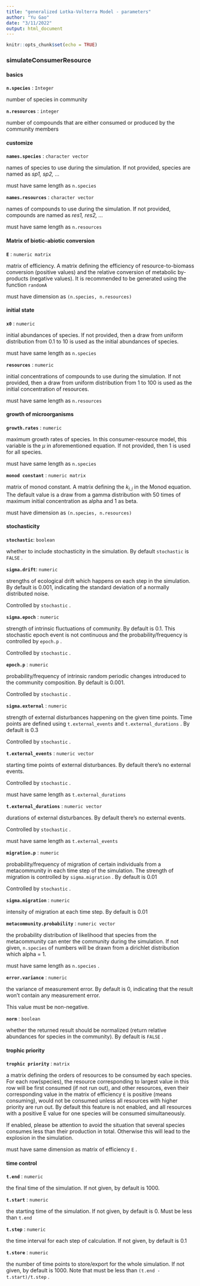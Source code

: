 ```yaml
---
title: "generalized Lotka-Volterra Model - parameters"
author: "Yu Gao"
date: "3/11/2022"
output: html_document
---
```


```r
knitr::opts_chunk$set(echo = TRUE)
```

### simulateConsumerResource

#### basics

**`n.species`** : `Integer`

number of species in community

**`n.resources`** : `integer`

number of compounds that are either consumed or produced by the community members

#### customize

**`names.species`** : `character vector`

names of species to use during the simulation. If not provided, species are named as *sp1, sp2, ...*

must have same length as `n.species`

**`names.resources`** : `character vector`

names of compounds to use during the simulation. If not provided, compounds are named as *res1, res2, ...*

must have same length as `n.resources`

#### Matrix of biotic-abiotic conversion

**`E`** : `numeric matrix`

matrix of efficiency. A matrix defining the efficiency of resource-to-biomass conversion (positive values) and the relative conversion of metabolic by-products (negative values). It is recommended to be generated using the function `randomA`

must have dimension as `(n.species, n.resources)`

#### initial state

**`x0`** : `numeric`

initial abundances of species. If not provided, then a draw from uniform distribution from 0.1 to 10 is used as the initial abundances of species.

must have same length as `n.species`

**`resources`** : `numeric`

initial concentrations of compounds to use during the simulation. If not provided, then a draw from uniform distribution from 1 to 100 is used as the initial concentration of resources.

must have same length as `n.resources`

#### growth of microorganisms

**`growth.rates`** : `numeric`

maximum growth rates of species. In this consumer-resource model, this variable is the $\mu$ in aforementioned equation. If not provided, then 1 is used for all species.

must have same length as `n.species`

**`monod constant`** : `numeric matrix`

matrix of monod constant. A matrix defining the $k_{i,j}$ in the Monod equation. The default value is a draw from a gamma distribution with 50 times of maximum initial concentration as alpha and 1 as beta.

must have dimension as `(n.species, n.resources)`

#### stochasticity

**`stochastic`**: `boolean`

whether to include stochasticity in the simulation. By default `stochastic` is `FALSE` .

**`sigma.drift`**: `numeric`

strengths of ecological drift which happens on each step in the simulation. By default is 0.001, indicating the standard deviation of a normally distributed noise.

Controlled by `stochastic` .

**`sigma.epoch`** : `numeric`

strength of intrinsic fluctuations of community. By default is 0.1. This stochastic epoch event is not continuous and the probability/frequency is controlled by `epoch.p` .

Controlled by `stochastic` .

**`epoch.p`** : `numeric`

probability/frequency of intrinsic random periodic changes introduced to the community composition. By default is 0.001.

Controlled by `stochastic` .

**`sigma.external`** : `numeric`

strength of external disturbances happening on the given time points. Time points are defined using `t.external_events` and `t.external_durations` . By default is 0.3

Controlled by `stochastic` .

**`t.external_events`** : `numeric vector`

starting time points of external disturbances. By default there's no external events.

Controlled by `stochastic` .

must have same length as `t.external_durations`

**`t.external_durations`** : `numeric vector`

durations of external disturbances. By default there's no external events.

Controlled by `stochastic` .

must have same length as `t.external_events`

**`migration.p`** : `numeric`

probability/frequency of migration of certain individuals from a metacommunity in each time step of the simulation. The strength of migration is controlled by `sigma.migration` . By default is 0.01

Controlled by `stochastic` .

**`sigma.migration`** : `numeric`

intensity of migration at each time step. By default is 0.01

**`metacommunity.probability`** : `numeric vector`

the probability distribution of likelihood that species from the metacommunity can enter the community during the simulation. If not given, `n.species` of numbers will be drawn from a dirichlet distribution which alpha = 1.

must have same length as `n.species` .

**`error.variance`** : `numeric`

the variance of measurement error. By default is 0, indicating that the result won't contain any measurement error.

This value must be non-negative.

**`norm`** : `boolean`

whether the returned result should be normalized (return relative abundances for species in the community). By default is `FALSE` .

#### trophic priority

**`trophic priority`** : `matrix`

a matrix defining the orders of resources to be consumed by each species. For each row(species), the resource corresponding to largest value in this row will be first consumed (if not run out), and other resources, even their corresponding value in the matrix of efficiency `E` is positive (means consuming), would not be consumed unless all resources with higher priority are run out. By default this feature is not enabled, and all resources with a positive E value for one species will be consumed simultaneously.

If enabled, please be attention to avoid the situation that several species consumes less than their production in total. Otherwise this will lead to the explosion in the simulation.

must have same dimension as matrix of efficiency `E` .

#### time control

**`t.end`** : `numeric`

the final time of the simulation. If not given, by default is 1000.

**`t.start`** : `numeric`

the starting time of the simulation. If not given, by default is 0. Must be less than `t.end`

**`t.step`** : `numeric`

the time interval for each step of calculation. If not given, by default is 0.1

**`t.store`** : `numeric`

the number of time points to store/export for the whole simulation. If not given, by default is 1000. Note that must be less than `(t.end - t.start)/t.step` .
